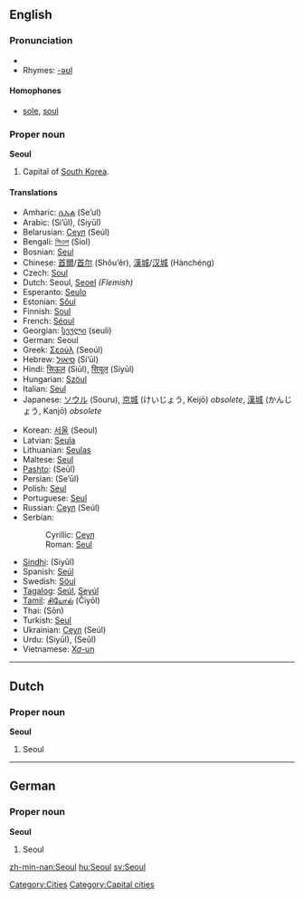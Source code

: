 {{wikipedia}}
==English==

===Pronunciation===
*{{SAMPA|/s@Ul/}}
*Rhymes: [[Rhymes:English:-əʊl|-əʊl]]

====Homophones====
*[[sole]], [[soul]]

===Proper noun===
'''Seoul'''

# Capital of [[South Korea]].

====Translations====
{{top}}
*Amharic: [[ሴኡል]] (Se’ul)
*Arabic: {{ARchar|[[سيئول]]}} (Si’ūl), {{ARchar|[[سيول]]}} (Siyūl)
*Belarusian: [[Сеул#Belarussian|Сеул]] (Seúl)
*Bengali: [[সিওল]] (Siol)
*Bosnian: [[Seul#Bosnian|Seul]] {{m}}
*Chinese: [[首爾]]/[[首尔]] (Shǒu’ěr), [[漢城]]/[[汉城]] (Hànchéng)
*Czech: [[Soul#Czech|Soul]] {{m}}
*Dutch: Seoul, [[Seoel]] ''(Flemish)''
*Esperanto: [[Seulo]]
*Estonian: [[Sŏul]]
*Finnish: [[Soul#Finnish|Soul]]
*French: [[Séoul]]
*Georgian: [[სეული]] (seuli)
*German: Seoul
*Greek: [[Σεούλ]] (Seoúl)
*Hebrew: [[סיאול]] (Si’ūl)
*Hindi: [[सिऊल]] (Siūl), [[सियूल]] (Siyūl)
*Hungarian: [[Szöul]]
*Italian: [[Seul#Italian|Seul]] {{f}}
*Japanese: [[ソウル]] (Souru), [[京城]] (けいじょう, Keijō) ''obsolete'', [[漢城]] (かんじょう, Kanjō) ''obsolete''
{{mid}}
*Korean: [[서울]] (Seoul)
*Latvian: [[Seula]]
*Lithuanian: [[Seulas]]
*Maltese: [[Seul]]
*[[Pashto]]: {{PSchar|[[سېول]]}} (Seūl)
*Persian: {{FAchar|[[سئول]]}} (Se’ūl)
*Polish: [[Seul#Polish|Seul]]
*Portuguese: [[Seul#Portuguese|Seul]]
*Russian: [[Сеул#Russian|Сеул]] (Seúl) {{m}}
*Serbian:
*:Cyrillic: [[Сеул#Serbian|Сеул]] {{m}}
*:Roman: [[Seul#Serbian|Seul]] {{m}}
*[[Sindhi]]: {{SDchar|[[سيول]]}} (Siyūl)
*Spanish: [[Seúl]] {{m}}
*Swedish: [[Söul]]
*[[Tagalog]]: [[Seúl]], [[Seyúl]]
*[[Tamil]]: [[சியோல்]] (Čiyōl)
*Thai: {{THchar|[[โซล]]}} (Sōn)
*Turkish: [[Seul#Turkish|Seul]]
*Ukrainian: [[Сеул#Ukrainian|Сеул]] (Seúl) {{m}}
*Urdu: {{URchar|[[سیئول]]}} (Siyūl), {{URchar|[[سیول]]}} (Seūl)
*Vietnamese: [[Xơ-un]]
{{bottom}}

[[Category:Cities]]

----

==Dutch==

===Proper noun===
'''Seoul'''

# Seoul

----

==German==

===Proper noun===
'''Seoul'''

# Seoul

[[Category:Capital cities]]

[[zh-min-nan:Seoul]]
[[hu:Seoul]]
[[sv:Seoul]]